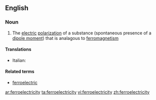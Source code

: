 ==English==

===Noun===
{{wikipedia}}
{{en-noun|-}}

# {{physics}} The [[electric]] [[polarization]] of a substance (spontaneous presence of a [[dipole moment]]) that is analagous to [[ferromagnetism]]

====Translations====
{{trans-top|electric polarization}}
* Italian: {{t-|it|ferroelettricità|f}}
{{trans-mid}}
{{trans-bottom}}

====Related terms====
* [[ferroelectric]]

[[ar:ferroelectricity]]
[[ta:ferroelectricity]]
[[vi:ferroelectricity]]
[[zh:ferroelectricity]]